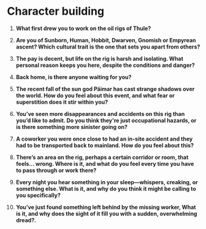 # Character building

1. **What first drew you to work on the oil rigs of Thule?**

2. **Are you of Sunborn, Human, Hobbit, Dwarven, Gnomish or Empyrean ascent? Which cultural trait is the one that sets you apart from others?**

3. **The pay is decent, but life on the rig is harsh and isolating. What personal reason keeps you here, despite the conditions and danger?**

4. **Back home, is there anyone waiting for you?**

5. **The recent fall of the sun god Päimar has cast strange shadows over the world. How do you feel about this event, and what fear or superstition does it stir within you?**

6. **You’ve seen more disappearances and accidents on this rig than you’d like to admit. Do you think they're just occupational hazards, or is there something more sinister going on?**

7. **A coworker you were once close to had an in-site accident and they had to be transported back to mainland. How do you feel about this?**

8. **There’s an area on the rig, perhaps a certain corridor or room, that feels... wrong. Where is it, and what do you feel every time you have to pass through or work there?**

9. **Every night you hear something in your sleep—whispers, creaking, or something else. What is it, and why do you think it might be calling to you specifically?**

10. **You’ve just found something left behind by the missing worker, What is it, and why does the sight of it fill you with a sudden, overwhelming dread?.**
